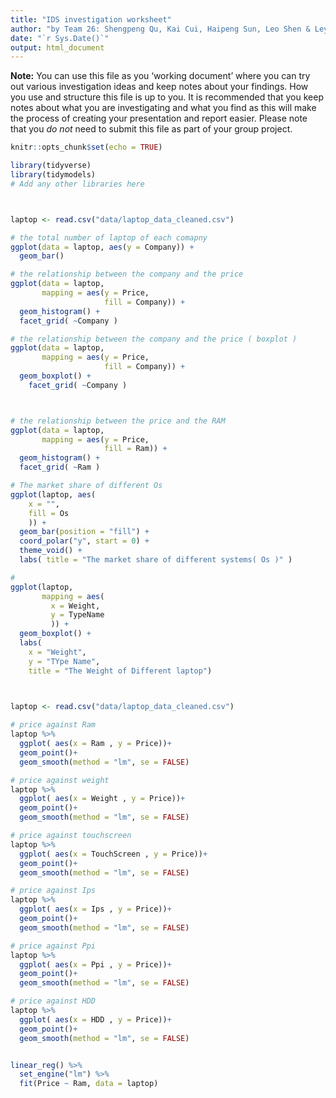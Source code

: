 ```yaml
---
title: "IDS investigation worksheet"
author: "by Team 26: Shengpeng Qu, Kai Cui, Haipeng Sun, Leo Shen & Leyuan Wen"
date: "`r Sys.Date()`"
output: html_document
---
```


**Note:** You can use this file as you 'working document' where you can try out various investigation ideas and keep notes about your findings. How you use and structure this file is up to you. It is recommended that you keep notes about what you are investigating and what you find as this will make the process of creating your presentation and report easier. Please note that you *do not* need to submit this file as part of your group project.

```r
knitr::opts_chunk$set(echo = TRUE)
```

```r
library(tidyverse)
library(tidymodels)
# Add any other libraries here



```


```r

```



```r
laptop <- read.csv("data/laptop_data_cleaned.csv") 

# the total number of laptop of each comapny
ggplot(data = laptop, aes(y = Company)) +
  geom_bar()

# the relationship between the company and the price 
ggplot(data = laptop, 
       mapping = aes(y = Price,
                     fill = Company)) +
  geom_histogram() +
  facet_grid( ~Company )

# the relationship between the company and the price ( boxplot ) 
ggplot(data = laptop, 
       mapping = aes(y = Price,
                     fill = Company)) +
  geom_boxplot() +
    facet_grid( ~Company )



# the relationship between the price and the RAM 
ggplot(data = laptop, 
       mapping = aes(y = Price,
                     fill = Ram)) +
  geom_histogram() +
  facet_grid( ~Ram )

# The market share of different Os
ggplot(laptop, aes(
    x = "",
    fill = Os
    )) +
  geom_bar(position = "fill") +
  coord_polar("y", start = 0) +
  theme_void() +
  labs( title = "The market share of different systems( Os )" )

#
ggplot(laptop, 
       mapping = aes(
         x = Weight,   
         y = TypeName
         )) +
  geom_boxplot() +  
  labs(
    x = "Weight",
    y = "TYpe Name",
    title = "The Weight of Different laptop")
   



```

```r
laptop <- read.csv("data/laptop_data_cleaned.csv") 

# price against Ram
laptop %>% 
  ggplot( aes(x = Ram , y = Price))+
  geom_point()+
  geom_smooth(method = "lm", se = FALSE)

# price against weight
laptop %>% 
  ggplot( aes(x = Weight , y = Price))+
  geom_point()+
  geom_smooth(method = "lm", se = FALSE)

# price against touchscreen
laptop %>% 
  ggplot( aes(x = TouchScreen , y = Price))+
  geom_point()+
  geom_smooth(method = "lm", se = FALSE)

# price against Ips
laptop %>% 
  ggplot( aes(x = Ips , y = Price))+
  geom_point()+
  geom_smooth(method = "lm", se = FALSE)

# price against Ppi
laptop %>% 
  ggplot( aes(x = Ppi , y = Price))+
  geom_point()+
  geom_smooth(method = "lm", se = FALSE)

# price against HDD
laptop %>% 
  ggplot( aes(x = HDD , y = Price))+
  geom_point()+
  geom_smooth(method = "lm", se = FALSE)


linear_reg() %>%
  set_engine("lm") %>%
  fit(Price ~ Ram, data = laptop)

```

